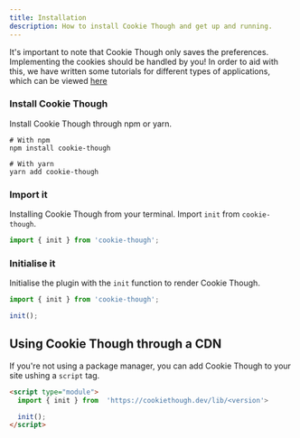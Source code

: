 ```yaml
---
title: Installation
description: How to install Cookie Though and get up and running.
---
```


It's important to note that Cookie Though only saves the preferences. Implementing the cookies
should be handled by you! In order to aid with this, we have written some tutorials for different
types of applications, which can be viewed [here](/docs/tutorials)

### Install Cookie Though

Install Cookie Though through npm or yarn.

```console
# With npm
npm install cookie-though

# With yarn
yarn add cookie-though
```

### Import it

Installing Cookie Though from your terminal.
Import `init` from `cookie-though`.

```js
import { init } from 'cookie-though';
```

### Initialise it

Initialise the plugin with the `init` function to render Cookie Though.

```js line3
import { init } from 'cookie-though';

init();
```

## Using Cookie Though through a CDN

If you're not using a package manager, you can add Cookie Though to your site ushing a `script` tag.

```html
<script type="module">
  import { init } from  'https://cookiethough.dev/lib/<version'>

  init();
</script>
```
